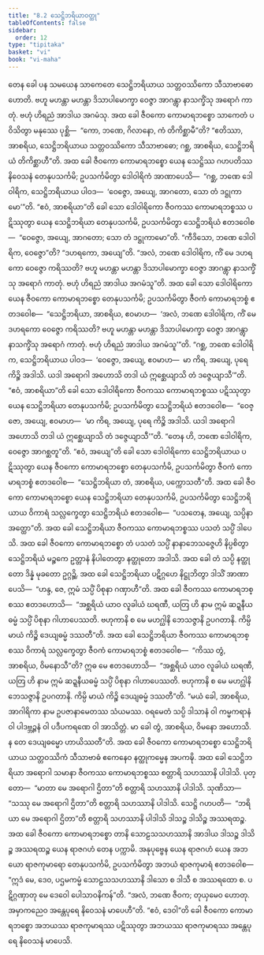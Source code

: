 ```yaml
---
title: "8.2 သေဋ္ဌိဘရိယာဝတ္ထု"
tableOfContents: false
sidebar:
  order: 12
type: "tipitaka"
basket: "vi"
book: "vi-maha"
---
```



<DynamicBreadcrumb />

<Division number="330" book="vi-maha">

<Paragraph number="1564" book="vi-maha">
တေန ခေါ ပန သမယေန သာကေတေ သေဋ္ဌိဘရိယာယ သတ္တဝဿိကော သီသာဗာဓော ဟောတိ. ဗဟူ မဟန္တာ မဟန္တာ ဒိသာပါမောက္ခာ ဝေဇ္ဇာ အာဂန္တွာ နာသက္ခိံသု အရောဂံ ကာတုံ. ဗဟုံ ဟိရညံ အာဒါယ အဂမံသု. အထ ခေါ ဇီဝကော ကောမာရဘစ္စော သာကေတံ ပဝိသိတွာ မနုဿေ ပုစ္ဆိ—  “ကော, ဘဏေ, ဂိလာနော, ကံ တိကိစ္ဆာမီ”တိ? “ဧတိဿာ, အာစရိယ, သေဋ္ဌိဘရိယာယ သတ္တဝဿိကော သီသာဗာဓော; ဂစ္ဆ, အာစရိယ, သေဋ္ဌိဘရိယံ တိကိစ္ဆာဟီ”တိ. အထ ခေါ ဇီဝကော ကောမာရဘစ္စော ယေန သေဋ္ဌိဿ ဂဟပတိဿ နိဝေသနံ တေနုပသင်္ကမိ; ဥပသင်္ကမိတွာ ဒေါဝါရိကံ အာဏာပေသိ—  “ဂစ္ဆ, ဘဏေ ဒေါဝါရိက, သေဋ္ဌိဘရိယာယ ပါဝဒ—  ‘ဝေဇ္ဇော, အယျေ, အာဂတော, သော တံ ဒဋ္ဌုကာမော’”တိ. “ဧဝံ, အာစရိယာ”တိ ခေါ သော ဒေါဝါရိကော ဇီဝကဿ ကောမာရဘစ္စဿ ပဋိဿုတွာ ယေန သေဋ္ဌိဘရိယာ တေနုပသင်္ကမိ, ဥပသင်္ကမိတွာ သေဋ္ဌိဘရိယံ ဧတဒဝေါစ—  “ဝေဇ္ဇော, အယျေ, အာဂတော; သော တံ ဒဋ္ဌုကာမော”တိ. “ကီဒိသော, ဘဏေ ဒေါဝါရိက, ဝေဇ္ဇော”တိ? “ဒဟရကော, အယျေ”တိ. “အလံ, ဘဏေ ဒေါဝါရိက, ကိံ မေ ဒဟရကော ဝေဇ္ဇော ကရိဿတိ? ဗဟူ မဟန္တာ မဟန္တာ ဒိသာပါမောက္ခာ ဝေဇ္ဇာ အာဂန္တွာ နာသက္ခိံသု အရောဂံ ကာတုံ. ဗဟုံ ဟိရညံ အာဒါယ အဂမံသူ”တိ. အထ ခေါ သော ဒေါဝါရိကော ယေန ဇီဝကော ကောမာရဘစ္စော တေနုပသင်္ကမိ; ဥပသင်္ကမိတွာ ဇီဝကံ ကောမာရဘစ္စံ ဧတဒဝေါစ—  “သေဋ္ဌိဘရိယာ, အာစရိယ, ဧဝမာဟ—  ‘အလံ, ဘဏေ ဒေါဝါရိက, ကိံ မေ ဒဟရကော ဝေဇ္ဇော ကရိဿတိ? ဗဟူ မဟန္တာ မဟန္တာ ဒိသာပါမောက္ခာ ဝေဇ္ဇာ အာဂန္တွာ နာသက္ခိံသု အရောဂံ ကာတုံ. ဗဟုံ ဟိရညံ အာဒါယ အဂမံသူ’”တိ. “ဂစ္ဆ, ဘဏေ ဒေါဝါရိက, သေဋ္ဌိဘရိယာယ ပါဝဒ—  ‘ဝေဇ္ဇော, အယျေ, ဧဝမာဟ—  မာ ကိရ, အယျေ, ပုရေ ကိဉ္စိ အဒါသိ. ယဒါ အရောဂါ အဟောသိ တဒါ ယံ ဣစ္ဆေယျာသိ တံ ဒဇ္ဇေယျာသီ’”တိ. “ဧဝံ, အာစရိယာ”တိ ခေါ သော ဒေါဝါရိကော ဇီဝကဿ ကောမာရဘစ္စဿ ပဋိဿုတွာ ယေန သေဋ္ဌိဘရိယာ တေနုပသင်္ကမိ; ဥပသင်္ကမိတွာ သေဋ္ဌိဘရိယံ ဧတဒဝေါစ—  “ဝေဇ္ဇော, အယျေ, ဧဝမာဟ—  ‘မာ ကိရ, အယျေ, ပုရေ ကိဉ္စိ အဒါသိ. ယဒါ အရောဂါ အဟောသိ တဒါ ယံ ဣစ္ဆေယျာသိ တံ ဒဇ္ဇေယျာသီ’”တိ. “တေန ဟိ, ဘဏေ ဒေါဝါရိက, ဝေဇ္ဇော အာဂစ္ဆတူ”တိ. “ဧဝံ, အယျေ”တိ ခေါ သော ဒေါဝါရိကော သေဋ္ဌိဘရိယာယ ပဋိဿုတွာ ယေန ဇီဝကော ကောမာရဘစ္စော တေနုပသင်္ကမိ, ဥပသင်္ကမိတွာ ဇီဝကံ ကောမာရဘစ္စံ ဧတဒဝေါစ—  “သေဋ္ဌိဘရိယာ တံ, အာစရိယ, ပက္ကောသတီ”တိ.
</Paragraph>

<Paragraph number="1565" book="vi-maha">
အထ ခေါ ဇီဝကော ကောမာရဘစ္စော ယေန သေဋ္ဌိဘရိယာ တေနုပသင်္ကမိ, ဥပသင်္ကမိတွာ သေဋ္ဌိဘရိယာယ ဝိကာရံ သလ္လက္ခေတွာ သေဋ္ဌိဘရိယံ ဧတဒဝေါစ—  “ပသတေန, အယျေ, သပ္ပိနာ အတ္ထော”တိ. အထ ခေါ သေဋ္ဌိဘရိယာ ဇီဝကဿ ကောမာရဘစ္စဿ ပသတံ သပ္ပိံ ဒါပေသိ. အထ ခေါ ဇီဝကော ကောမာရဘစ္စော တံ ပသတံ သပ္ပိံ နာနာဘေသဇ္ဇေဟိ နိပ္ပစိတွာ သေဋ္ဌိဘရိယံ မဉ္စကေ ဥတ္တာနံ နိပါတေတွာ နတ္ထုတော အဒါသိ. အထ ခေါ တံ သပ္ပိ နတ္ထုတော ဒိန္နံ မုခတော ဥဂ္ဂဉ္ဆိ. အထ ခေါ သေဋ္ဌိဘရိယာ ပဋိဂ္ဂဟေ နိဋ္ဌုဘိတွာ ဒါသိံ အာဏာပေသိ—  “ဟန္ဒ, ဇေ, ဣမံ သပ္ပိံ ပိစုနာ ဂဏှာဟီ”တိ. အထ ခေါ ဇီဝကဿ ကောမာရဘစ္စဿ ဧတဒဟောသိ—  “အစ္ဆရိယံ ယာဝ လူခါယံ ဃရဏီ, ယတြ ဟိ နာမ ဣမံ ဆဍ္ဍနီယဓမ္မံ သပ္ပိံ ပိစုနာ ဂါဟာပေဿတိ. ဗဟုကာနိ စ မေ မဟဂ္ဃါနိ ဘေသဇ္ဇာနိ ဥပဂတာနိ. ကိမ္ပိ မာယံ ကိဉ္စိ ဒေယျဓမ္မံ ဒဿတီ”တိ. အထ ခေါ သေဋ္ဌိဘရိယာ ဇီဝကဿ ကောမာရဘစ္စဿ ဝိကာရံ သလ္လက္ခေတွာ ဇီဝကံ ကောမာရဘစ္စံ ဧတဒဝေါစ—  “ကိဿ တွံ, အာစရိယ, ဝိမနောသီ”တိ? ဣဓ မေ ဧတဒဟောသိ—  “အစ္ဆရိယံ ယာဝ လူခါယံ ဃရဏီ, ယတြ ဟိ နာမ ဣမံ ဆဍ္ဍနီယဓမ္မံ သပ္ပိံ ပိစုနာ ဂါဟာပေဿတိ. ဗဟုကာနိ စ မေ မဟဂ္ဃါနိ ဘေသဇ္ဇာနိ ဥပဂတာနိ. ကိမ္ပိ မာယံ ကိဉ္စိ ဒေယျဓမ္မံ ဒဿတီ”တိ. “မယံ ခေါ, အာစရိယ, အာဂါရိကာ နာမ ဥပဇာနာမေတဿ သံယမဿ. ဝရမေတံ သပ္ပိ ဒါသာနံ ဝါ ကမ္မကရာနံ ဝါ ပါဒဗ္ဘဉ္ဇနံ ဝါ ပဒီပကရဏေ ဝါ အာသိတ္တံ. မာ ခေါ တွံ, အာစရိယ, ဝိမနော အဟောသိ. န တေ ဒေယျဓမ္မော ဟာယိဿတီ”တိ.
</Paragraph>

<Paragraph number="1566" book="vi-maha">
အထ ခေါ ဇီဝကော ကောမာရဘစ္စော သေဋ္ဌိဘရိယာယ သတ္တဝဿိကံ သီသာဗာဓံ ဧကေနေဝ နတ္ထုကမ္မေန အပကဍ္ဎိ. အထ ခေါ သေဋ္ဌိဘရိယာ အရောဂါ သမာနာ ဇီဝကဿ ကောမာရဘစ္စဿ စတ္တာရိ သဟဿာနိ ပါဒါသိ. ပုတ္တော—  “မာတာ မေ အရောဂါ ဌိတာ”တိ စတ္တာရိ သဟဿာနိ ပါဒါသိ. သုဏိသာ—  “သဿု မေ အရောဂါ ဌိတာ”တိ စတ္တာရိ သဟဿာနိ ပါဒါသိ. သေဋ္ဌိ ဂဟပတိ—  “ဘရိယာ မေ အရောဂါ ဌိတာ”တိ စတ္တာရိ သဟဿာနိ ပါဒါသိ ဒါသဉ္စ ဒါသိဉ္စ အဿရထဉ္စ.
</Paragraph>

<Paragraph number="1567" book="vi-maha">
အထ ခေါ ဇီဝကော ကောမာရဘစ္စော တာနိ သောဠသသဟဿာနိ အာဒါယ ဒါသဉ္စ ဒါသိဉ္စ အဿရထဉ္စ ယေန ရာဇဂဟံ တေန ပက္ကာမိ. အနုပုဗ္ဗေန ယေန ရာဇဂဟံ ယေန အဘယော ရာဇကုမာရော တေနုပသင်္ကမိ, ဥပသင်္ကမိတွာ အဘယံ ရာဇကုမာရံ ဧတဒဝေါစ—  “ဣဒံ မေ, ဒေဝ, ပဌမကမ္မံ သောဠသသဟဿာနိ ဒါသော စ ဒါသီ စ အဿရထော စ. ပဋိဂ္ဂဏှာတု မေ ဒေဝေါ ပေါသာဝနိကန်”တိ. “အလံ, ဘဏေ ဇီဝက; တုယှမေဝ ဟောတု. အမှာကညေဝ အန္တေပုရေ နိဝေသနံ မာပေဟီ”တိ. “ဧဝံ, ဒေဝါ”တိ ခေါ ဇီဝကော ကောမာရဘစ္စော အဘယဿ ရာဇကုမာရဿ ပဋိဿုတွာ အဘယဿ ရာဇကုမာရဿ အန္တေပုရေ နိဝေသနံ မာပေသိ.
</Paragraph>
</Division>